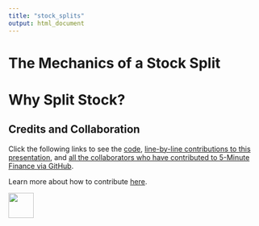 ```yaml
---
title: "stock_splits"
output: html_document
---
```


# The Mechanics of a Stock Split


# Why Split Stock?

## Credits and Collaboration

Click the following links to see the [code](), [line-by-line contributions to this presentation](), and [all the collaborators who have contributed to 5-Minute Finance via GitHub](https://github.com/FinancialMarkets/5MinuteFinance/graphs/contributors).

Learn more about how to contribute [here](http://www.5minutefinance.org/how-to-contribute).

<div class="MIfooter"><img src="mi.png" style="height:50px;"></div> 
